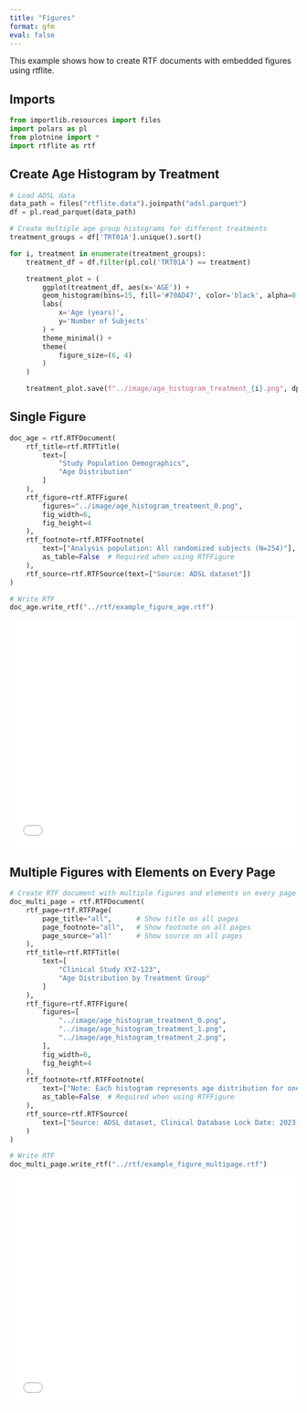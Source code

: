 ```yaml
---
title: "Figures"
format: gfm
eval: false
---
```


<!-- `.md` and `.py` files are generated from the `.qmd` file. Please edit that file. -->

This example shows how to create RTF documents with embedded figures using rtflite.

## Imports

```python
from importlib.resources import files
import polars as pl
from plotnine import *
import rtflite as rtf
```

## Create Age Histogram by Treatment

```python
# Load ADSL data
data_path = files("rtflite.data").joinpath("adsl.parquet")
df = pl.read_parquet(data_path)
```

```python
# Create multiple age group histograms for different treatments
treatment_groups = df['TRT01A'].unique().sort()

for i, treatment in enumerate(treatment_groups):
    treatment_df = df.filter(pl.col('TRT01A') == treatment)

    treatment_plot = (
        ggplot(treatment_df, aes(x='AGE')) +
        geom_histogram(bins=15, fill='#70AD47', color='black', alpha=0.7) +
        labs(
            x='Age (years)',
            y='Number of Subjects'
        ) +
        theme_minimal() +
        theme(
            figure_size=(6, 4)
        )
    )

    treatment_plot.save(f"../image/age_histogram_treatment_{i}.png", dpi=300, width=6, height=4)
```

## Single Figure

```python
doc_age = rtf.RTFDocument(
    rtf_title=rtf.RTFTitle(
        text=[
            "Study Population Demographics",
            "Age Distribution"
        ]
    ),
    rtf_figure=rtf.RTFFigure(
        figures="../image/age_histogram_treatment_0.png",
        fig_width=6,
        fig_height=4
    ),
    rtf_footnote=rtf.RTFFootnote(
        text=["Analysis population: All randomized subjects (N=254)"],
        as_table=False  # Required when using RTFFigure
    ),
    rtf_source=rtf.RTFSource(text=["Source: ADSL dataset"])
)

# Write RTF
doc_age.write_rtf("../rtf/example_figure_age.rtf")
```

<embed src="../pdf/example_figure_age.pdf" style="width:100%; height:400px" type="application/pdf">

## Multiple Figures with Elements on Every Page

```python
# Create RTF document with multiple figures and elements on every page
doc_multi_page = rtf.RTFDocument(
    rtf_page=rtf.RTFPage(
        page_title="all",      # Show title on all pages
        page_footnote="all",   # Show footnote on all pages
        page_source="all"      # Show source on all pages
    ),
    rtf_title=rtf.RTFTitle(
        text=[
            "Clinical Study XYZ-123",
            "Age Distribution by Treatment Group"
        ]
    ),
    rtf_figure=rtf.RTFFigure(
        figures=[
            "../image/age_histogram_treatment_0.png",
            "../image/age_histogram_treatment_1.png",
            "../image/age_histogram_treatment_2.png",
        ],
        fig_width=6,
        fig_height=4
    ),
    rtf_footnote=rtf.RTFFootnote(
        text=["Note: Each histogram represents age distribution for one treatment group"],
        as_table=False  # Required when using RTFFigure
    ),
    rtf_source=rtf.RTFSource(
        text=["Source: ADSL dataset, Clinical Database Lock Date: 2023-12-31"]
    )
)

# Write RTF
doc_multi_page.write_rtf("../rtf/example_figure_multipage.rtf")
```

<embed src="../pdf/example_figure_multipage.pdf" style="width:100%; height:400px" type="application/pdf">